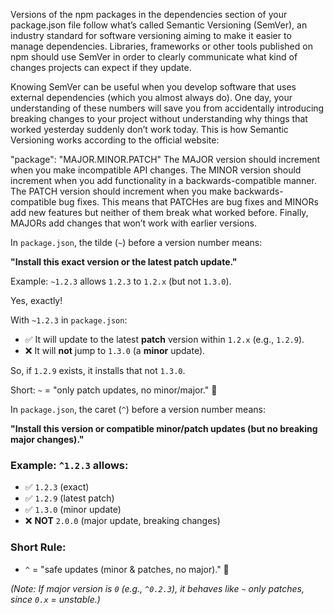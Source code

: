 Versions of the npm packages in the dependencies section of your package.json file follow what’s called Semantic Versioning (SemVer), an industry standard for software versioning aiming to make it easier to manage dependencies. Libraries, frameworks or other tools published on npm should use SemVer in order to clearly communicate what kind of changes projects can expect if they update.

Knowing SemVer can be useful when you develop software that uses external dependencies (which you almost always do). One day, your understanding of these numbers will save you from accidentally introducing breaking changes to your project without understanding why things that worked yesterday suddenly don’t work today. This is how Semantic Versioning works according to the official website:

"package": "MAJOR.MINOR.PATCH"
The MAJOR version should increment when you make incompatible API changes. The MINOR version should increment when you add functionality in a backwards-compatible manner. The PATCH version should increment when you make backwards-compatible bug fixes. This means that PATCHes are bug fixes and MINORs add new features but neither of them break what worked before. Finally, MAJORs add changes that won’t work with earlier versions.

In `package.json`, the tilde (`~`) before a version number means:  

**"Install this exact version or the latest patch update."**  

Example: `~1.2.3` allows `1.2.3` to `1.2.x` (but not `1.3.0`).  

Yes, exactly!  

With `~1.2.3` in `package.json`:  
- ✅ It will update to the latest **patch** version within `1.2.x` (e.g., `1.2.9`).  
- ❌ It will **not** jump to `1.3.0` (a **minor** update).  

So, if `1.2.9` exists, it installs that not `1.3.0`.  

Short: `~` = "only patch updates, no minor/major." 🔄

In `package.json`, the caret (`^`) before a version number means:  

**"Install this version or compatible minor/patch updates (but no breaking major changes)."**  

### Example: `^1.2.3` allows:  
- ✅ `1.2.3` (exact)  
- ✅ `1.2.9` (latest patch)  
- ✅ `1.3.0` (minor update)  
- ❌ **NOT** `2.0.0` (major update, breaking changes)  

### Short Rule:  
- `^` = "safe updates (minor & patches, no major)." 🚦  

*(Note: If major version is `0` (e.g., `^0.2.3`), it behaves like `~` only patches, since `0.x` = unstable.)*